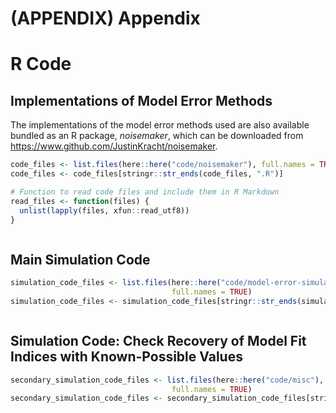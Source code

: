 # (APPENDIX) Appendix {-}

# R Code {#appendix-a}

\setstretch{1}
    <!-- Set Appendices to single spacing -->

## Implementations of Model Error Methods

The implementations of the model error methods used are also available bundled as an R package, *noisemaker*, which can be downloaded from [https://www.github.com/JustinKracht/noisemaker](https://www.github.com/JustinKracht/noisemaker).

```r
code_files <- list.files(here::here("code/noisemaker"), full.names = TRUE)
code_files <- code_files[stringr::str_ends(code_files, ".R")]

# Function to read code files and include them in R Markdown
read_files <- function(files) {
  unlist(lapply(files, xfun::read_utf8))
}
```

\small

```r

```

## Main Simulation Code

```r
simulation_code_files <- list.files(here::here("code/model-error-simulation"), 
                                    full.names = TRUE)
simulation_code_files <- simulation_code_files[stringr::str_ends(simulation_code_files, ".R")]
```

\small

```r

```

## Simulation Code: Check Recovery of Model Fit Indices with Known-Possible Values

```r
secondary_simulation_code_files <- list.files(here::here("code/misc"), 
                                    full.names = TRUE)
secondary_simulation_code_files <- secondary_simulation_code_files[stringr::str_ends(secondary_simulation_code_files, ".R")]
```

\small

```r

```
